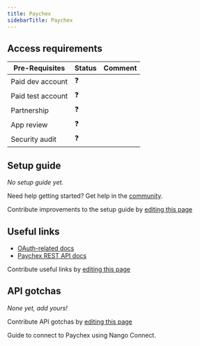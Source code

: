 ```yaml
---
title: Paychex
sidebarTitle: Paychex
---
```



<Overview />
<PreBuiltTooling />
<PreBuiltUseCases />

## Access requirements
| Pre-Requisites | Status | Comment|
| - | - | - |
| Paid dev account | ❓ |  |
| Paid test account | ❓ |  |
| Partnership | ❓ | |
| App review | ❓ |  |
| Security audit | ❓ | |


## Setup guide

_No setup guide yet._

<Tip>Need help getting started? Get help in the [community](https://nango.dev/slack).</Tip>

<Note>Contribute improvements to the setup guide by [editing this page](https://github.com/nangohq/nango/tree/master/docs/integrations/all/paychex.mdx)</Note>


## Useful links

-   [OAuth-related docs](https://developer.paychex.com/documentation#tag/Authentication)
-   [Paychex REST API docs](https://developer.paychex.com/documentation)

<Note>Contribute useful links by [editing this page](https://github.com/nangohq/nango/tree/master/docs/integrations/all/paychex.mdx)</Note>

## API gotchas

_None yet, add yours!_

<Note>Contribute API gotchas by [editing this page](https://github.com/nangohq/nango/tree/master/docs/integrations/all/paychex.mdx)</Note>

<Card title="Connect to Paychex" icon="link" href="/integrations/all/paychex/connect" horizontal>
  Guide to connect to Paychex using Nango Connect.
</Card>